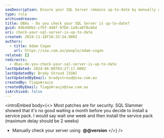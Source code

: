 ```yaml
---
seoDescription: Ensure your SQL Server remains up-to-date by manually checking its version and installing service packs within a fortnight.
type: rule
archivedreason:
title: DBAs - Do you check your SQL Server is up-to-date?
guid: 04b490b1-cf6f-448f-97b6-1a9ca0f8cb6d
uri: check-your-sql-server-is-up-to-date
created: 2019-11-18T18:33:24.000Z
authors:
  - title: Adam Cogan
    url: https://ssw.com.au/people/adam-cogan
related: []
redirects:
  - dbas-do-you-check-your-sql-server-is-up-to-date
lastUpdated: 2024-06-08T03:27:17.000Z
lastUpdatedBy: Brady Stroud [SSW]
lastUpdatedByEmail: bradystroud@ssw.com.au
createdBy: TiagoAraujo
createdByEmail: TiagoAraujo@ssw.com.au
isArchived: false
---
```


<introEmbed
  body={<>
Most patches are for security. SQL Slammer showed that it's no good waiting a month before you decide to install a service pack. I would say wait one week and then install the service pack (maximum delay should be 2 weeks)

* Manually check your server using  **@@version**
  </>}
/>
